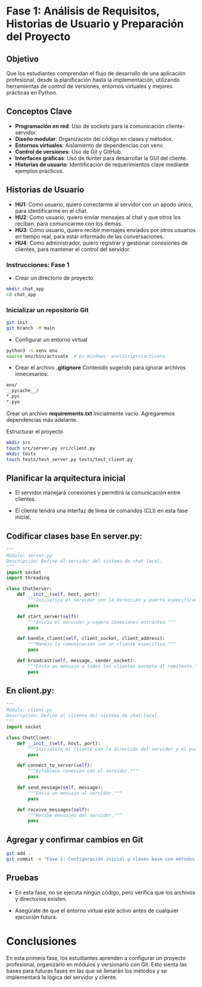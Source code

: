:::{.justify}
# Fase 1: Análisis de Requisitos, Historias de Usuario y Preparación del Proyecto

## Objetivo

Que los estudiantes comprendan el flujo de desarrollo de una aplicación profesional, desde la planificación hasta la implementación, utilizando herramientas de control de versiones, entornos virtuales y mejores prácticas en Python.

## Conceptos Clave

- **Programación en red**: Uso de sockets para la comunicación cliente-servidor.
- **Diseño modular**: Organización del código en clases y métodos.
- **Entornos virtuales**: Aislamiento de dependencias con venv.
- **Control de versiones**: Uso de Git y GitHub.
- **Interfaces gráficas**: Uso de tkinter para desarrollar la GUI del cliente.
- **Historias de usuario**: Identificación de requerimientos clave mediante ejemplos prácticos.

## Historias de Usuario

- **HU1**: Como usuario, quiero conectarme al servidor con un apodo único, para identificarme en el chat.
- **HU2**: Como usuario, quiero enviar mensajes al chat y que otros los reciban, para comunicarme con los demás.
- **HU3**: Como usuario, quiero recibir mensajes enviados por otros usuarios en tiempo real, para estar informado de las conversaciones.
- **HU4**: Como administrador, quiero registrar y gestionar conexiones de clientes, para mantener el control del servidor.

### Instrucciones: Fase 1

- Crear un directorio de proyecto

```bash
mkdir chat_app
cd chat_app
```
### Inicializar un repositorio Git

```bash
git init
git branch -M main
```
- Configurar un entorno virtual

```bash
python3 -m venv env
source env/bin/activate  # En Windows: env\Scripts\activate
```
- Crear el archivo **.gitignore** Contenido sugerido para ignorar archivos innecesarios:

```markdown
env/
__pycache__/
*.pyc
*.pyo
```
Crear un archivo **requirements.txt** Inicialmente vacío. Agregaremos dependencias más adelante.

Estructurar el proyecto

```bash
mkdir src
touch src/server.py src/client.py
mkdir tests
touch tests/test_server.py tests/test_client.py
```
## Planificar la arquitectura inicial

- El servidor manejará conexiones y permitirá la comunicación entre clientes.

- El cliente tendrá una interfaz de línea de comandos (CLI) en esta fase inicial.

## Codificar clases base En server.py:

```python
"""
Módulo: server.py
Descripción: Define el servidor del sistema de chat local.
"""
import socket
import threading

class ChatServer:
    def __init__(self, host, port):
        """Inicializa el servidor con la dirección y puerto especificados."""
        pass

    def start_server(self):
        """Inicia el servidor y espera conexiones entrantes."""
        pass

    def handle_client(self, client_socket, client_address):
        """Maneja la comunicación con un cliente específico."""
        pass

    def broadcast(self, message, sender_socket):
        """Envía un mensaje a todos los clientes excepto al remitente."""
        pass
```

## En client.py:

```python
"""
Módulo: client.py
Descripción: Define el cliente del sistema de chat local.
"""
import socket

class ChatClient:
    def __init__(self, host, port):
        """Inicializa el cliente con la dirección del servidor y el puerto."""
        pass

    def connect_to_server(self):
        """Establece conexión con el servidor."""
        pass

    def send_message(self, message):
        """Envía un mensaje al servidor."""
        pass

    def receive_messages(self):
        """Recibe mensajes del servidor."""
        pass
```
## Agregar y confirmar cambios en Git

```bash
git add .
git commit -m "Fase 1: Configuración inicial y clases base con métodos vacíos"
```

## Pruebas

- En esta fase, no se ejecuta ningún código, pero verifica que los archivos y directorios existen.

- Asegúrate de que el entorno virtual esté activo antes de cualquier ejecución futura.

# Conclusiones

En esta primera fase, los estudiantes aprenden a configurar un proyecto profesional, organizarlo en módulos y versionarlo con Git. Esto sienta las bases para futuras fases en las que se llenarán los métodos y se implementará la lógica del servidor y cliente.
:::


